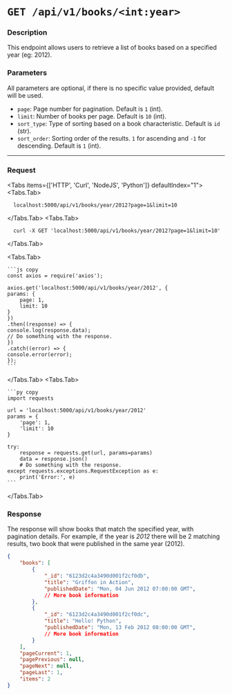 
# `GET /api/v1/books/<int:year>`

### Description
This endpoint allows users to retrieve a list of books based on a specified year (eg: 2012).

### Parameters
All parameters are optional, if there is no specific value provided, default will be used.

- `page`: Page number for pagination. Default is `1` (int).
- `limit`: Number of books per page. Default is `10` (int).
- `sort_type`: Type of sorting based on a book characteristic. Default is `id` (str).
- `sort_order`: Sorting order of the results. `1` for ascending and `-1` for descending. Default is `1` (int).

---

### Request
 
<Tabs items={['HTTP', 'Curl', 'NodeJS', 'Python']} defaultIndex="1">
  <Tabs.Tab>
  ```http copy
    localhost:5000/api/v1/books/year/2012?page=1&limit=10
  ```
  </Tabs.Tab>
  <Tabs.Tab>
  ```curl copy
    curl -X GET 'localhost:5000/api/v1/books/year/2012?page=1&limit=10'
  ```
  </Tabs.Tab>

  <Tabs.Tab>

    ```js copy
    const axios = require('axios');

    axios.get('localhost:5000/api/v1/books/year/2012', {
    params: {
        page: 1,
        limit: 10
    }
    })
    .then((response) => {
    console.log(response.data);
    // Do something with the response.
    })
    .catch((error) => {
    console.error(error);
    });
    ```
  </Tabs.Tab>
  <Tabs.Tab>

    ```py copy
    import requests

    url = 'localhost:5000/api/v1/books/year/2012'
    params = {
        'page': 1,
        'limit': 10
    }

    try:
        response = requests.get(url, params=params)
        data = response.json()
        # Do something with the response.
    except requests.exceptions.RequestException as e:
        print('Error:', e)
    ```
  </Tabs.Tab>
</Tabs>

### Response

The response will show books that match the specified year, with pagination details. For example, if the year is _2012_ there will be 2 matching results, two book that were published in the same year (2012).

```json
{
    "books": [
        {
            "_id": "6123d2c4a3490d001f2cf0db",
            "title": "Griffon in Action",
            "publishedDate": "Mon, 04 Jun 2012 07:00:00 GMT",
            // More book information
        },
        {
            "_id": "6123d2c4a3490d001f2cf0dc",
            "title": "Hello! Python",
            "publishedDate": "Mon, 13 Feb 2012 08:00:00 GMT",
            // More book information
        }
    ],
    "pageCurrent": 1,
    "pagePrevious": null,
    "pageNext": null,
    "pageLast": 1,
    "items": 2
}
```